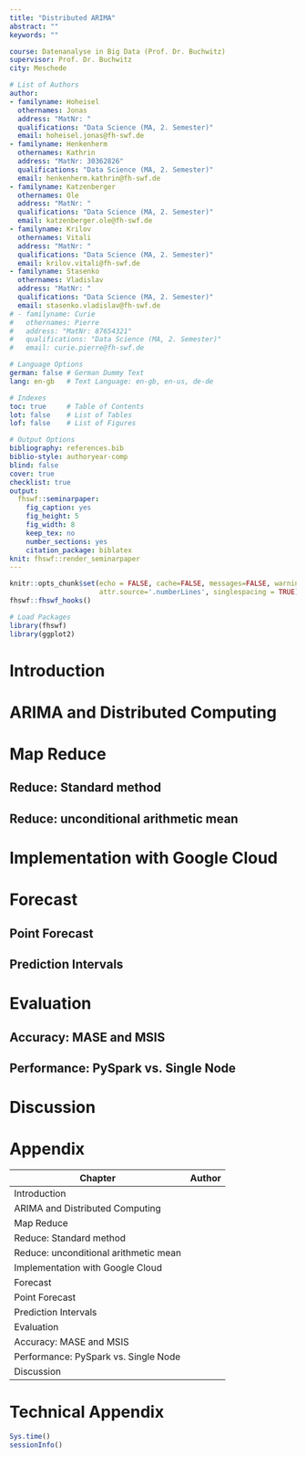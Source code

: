 ---
title: "Distributed ARIMA"
abstract: ""
keywords: ""

course: Datenanalyse in Big Data (Prof. Dr. Buchwitz)
supervisor: Prof. Dr. Buchwitz
city: Meschede

# List of Authors
author:
- familyname: Hoheisel
  othernames: Jonas
  address: "MatNr: "
  qualifications: "Data Science (MA, 2. Semester)"
  email: hoheisel.jonas@fh-swf.de
- familyname: Henkenherm
  othernames: Kathrin
  address: "MatNr: 30362826"
  qualifications: "Data Science (MA, 2. Semester)"
  email: henkenherm.kathrin@fh-swf.de
- familyname: Katzenberger
  othernames: Ole
  address: "MatNr: "
  qualifications: "Data Science (MA, 2. Semester)"
  email: katzenberger.ole@fh-swf.de
- familyname: Krilov
  othernames: Vitali
  address: "MatNr: "
  qualifications: "Data Science (MA, 2. Semester)"
  email: krilov.vitali@fh-swf.de
- familyname: Stasenko
  othernames: Vladislav
  address: "MatNr: "
  qualifications: "Data Science (MA, 2. Semester)"
  email: stasenko.vladislav@fh-swf.de
# - familyname: Curie
#   othernames: Pierre
#   address: "MatNr: 87654321"
#   qualifications: "Data Science (MA, 2. Semester)"
#   email: curie.pierre@fh-swf.de

# Language Options
german: false # German Dummy Text
lang: en-gb   # Text Language: en-gb, en-us, de-de

# Indexes
toc: true     # Table of Contents
lot: false    # List of Tables
lof: false    # List of Figures

# Output Options
bibliography: references.bib
biblio-style: authoryear-comp
blind: false
cover: true
checklist: true
output:
  fhswf::seminarpaper:
    fig_caption: yes
    fig_height: 5
    fig_width: 8
    keep_tex: no
    number_sections: yes
    citation_package: biblatex
knit: fhswf::render_seminarpaper
---

```{r setup, include=FALSE}
knitr::opts_chunk$set(echo = FALSE, cache=FALSE, messages=FALSE, warning=FALSE, 
                      attr.source='.numberLines', singlespacing = TRUE)
fhswf::fhswf_hooks()

# Load Packages
library(fhswf)
library(ggplot2)
```


# Introduction

# ARIMA and Distributed Computing

# Map Reduce

## Reduce: Standard method

## Reduce: unconditional arithmetic mean

# Implementation with Google Cloud

# Forecast 

## Point Forecast

## Prediction Intervals

# Evaluation

## Accuracy: MASE and MSIS

## Performance: PySpark vs. Single Node

# Discussion

# Appendix

| Chapter      | Author     |
|--------------|-----------|
| Introduction |     |
| ARIMA and Distributed Computing      |  |
| Map Reduce      |  |
| Reduce: Standard method      |  |
| Reduce: unconditional arithmetic mean      |  |
| Implementation with Google Cloud      |  |
| Forecast      |  |
| Point Forecast      |  |
| Prediction Intervals      |  |
| Evaluation      |  |
| Accuracy: MASE and MSIS      |  |
| Performance: PySpark vs. Single Node      |  |
| Discussion    |  |



<!-- # Data -->
<!-- In a famous paper, @BC64 introduced a family of transformations \dots -->

<!-- ```{r histogram, fig.cap="Nice histogram.", message=FALSE, warning=FALSE} -->
<!-- qplot(exp(rnorm(200))) + theme_bw() -->
<!-- ``` -->

<!-- Consider the logNormal data plotted in Figure \ref{fig:histogram}. -->

<!-- # Methodology -->

<!-- Look a wild formula for $s^2$ appeared. -->

<!-- $$s^2 = \frac{1}{n-1}\sum_{i=1}^n (x_i-\bar{x})^2$$ -->

<!-- Longer Formulas can be spread across multiple lines manually using the `aligned` environment. -->

<!-- $$ -->
<!-- \begin{aligned} -->
<!-- \hat{y}_i = {} & \hat{\beta}_0 + \\ -->
<!--                & \hat{\beta}_1 \cdot x_1 +  \\ -->
<!--                & \hat{\beta}_2 \cdot x_2 + \hat{\beta}_3 \cdot x_3 + \hat{\epsilon} -->
<!-- \end{aligned} -->
<!-- $$ -->

<!-- # Analysis -->

<!-- ```{r cars} -->
<!-- knitr::kable(head(mtcars), booktabs=T, linesep="", caption="Some Cars.") -->
<!-- ``` -->

<!-- Table \ref{tab:cars} contains some values for cars \dots -->

<!-- This template supports execution of **R** and **Python** code. -->

<!-- ## R Code -->

<!-- ```{r, echo=T} -->
<!-- # seed random number generator and generate 3 random numbers -->
<!-- set.seed(1) -->
<!-- rnorm(n=3) -->
<!-- ``` -->

<!-- ## Python Code -->

<!-- ```{python, echo=T} -->
<!-- from random import seed -->
<!-- from random import random -->
<!-- # seed random number generator and generate 3 random numbers -->
<!-- seed(1) -->
<!-- print(random(), random(), random()) -->
<!-- ``` -->

<!-- # Citation -->

<!-- ## Using Citations -->

<!-- This templates comes with some frequently used references. -->

<!-- @StudienbuchStatistik -->

<!-- @FoliensatzStatistik -->

<!-- References can be cited in three different ways. -->

<!-- @Fahrmeir2016 -->

<!-- @Fahrmeir2016[p. 1058] -->

<!-- [@Fahrmeir2016, p. 1058] -->

<!-- ## Managing References -->

<!-- References can be added to the `references.bib` that comes with this template.  -->

<!-- # Conclusion -->

<!-- To switch the language to german, change the parameters in the `YAML` Header to the following values. -->

<!-- ```{r, echo=T, eval=F} -->
<!-- # Language Options -->
<!-- german: true -->
<!-- lang: de-de  -->
<!-- ``` -->

\newpage

# Technical Appendix {-}

```{r, echo = TRUE}
Sys.time()
sessionInfo()
```

